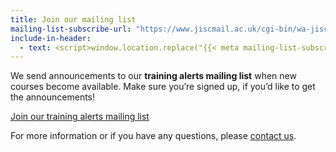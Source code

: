 ```yaml
---
title: Join our mailing list
mailing-list-subscribe-url: "https://www.jiscmail.ac.uk/cgi-bin/wa-jisc.exe?SUBED1=BRISTOL-COMPUTING-TRAINING&amp;A=1"
include-in-header: 
  - text: <script>window.location.replace("{{< meta mailing-list-subscribe-url >}}");</script>
---
```


We send announcements to our **training alerts mailing list** when new courses become available.
Make sure you're signed up, if you'd like to get the announcements!

[Join our training alerts mailing list]({{< meta mailing-list-subscribe-url >}}){.btn .btn-primary}

For more information or if you have any questions, please [contact us](contact.qmd).
